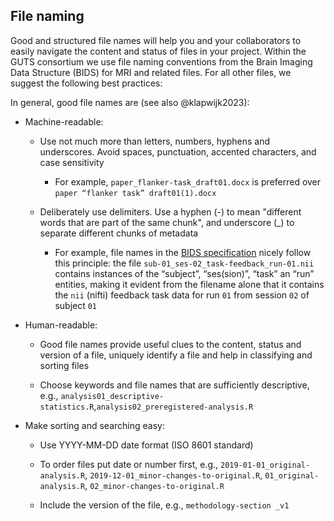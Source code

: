 ## File naming

Good and structured file names will help you and your collaborators to easily navigate the content and status of files in your project. Within the GUTS consortium we use file naming conventions from the Brain Imaging Data Structure (BIDS) for MRI and related files. For all other files, we suggest the following best practices:

In general, good file names are (see also @klapwijk2023):

-   Machine-readable:

    -   Use not much more than letters, numbers, hyphens and underscores. Avoid spaces, punctuation, accented characters, and case sensitivity

        -   For example, `paper_flanker-task_draft01.docx` is preferred over `paper “flanker task” draft01(1).docx`

    -   Deliberately use delimiters. Use a hyphen (-) to mean \"different words that are part of the same chunk\", and underscore (\_) to separate different chunks of metadata

        -   For example, file names in the [BIDS specification](https://bids.neuroimaging.io/) nicely follow this principle: the file `sub-01_ses-02_task-feedback_run-01.nii` contains instances of the "subject", "ses(sion)", "task" an "run" entities, making it evident from the filename alone that it contains the `nii` (nifti) feedback task data for run `01` from session `02` of subject `01`

-   Human-readable:

    -   Good file names provide useful clues to the content, status and version of a file, uniquely identify a file and help in classifying and sorting files

    -   Choose keywords and file names that are sufficiently descriptive, e.g., `analysis01_descriptive-statistics.R`,`analysis02_preregistered-analysis.R`

-   Make sorting and searching easy:

    -   Use YYYY-MM-DD date format (ISO 8601 standard)

    -   To order files put date or number first, e.g., `2019-01-01_original-analysis.R`, `2019-12-01_minor-changes-to-original.R`, `01_original-analysis.R`, `02_minor-changes-to-original.R`

    -   Include the version of the file, e.g., `methodology-section _v1`

